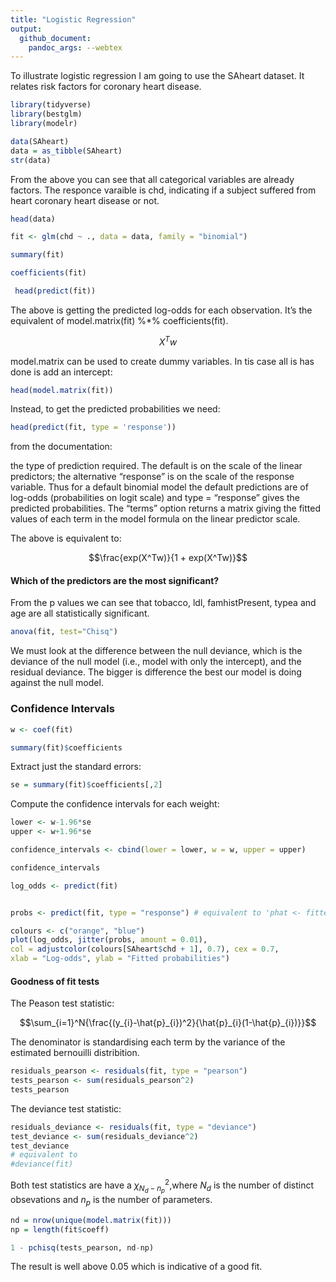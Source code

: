 ```yaml
---
title: "Logistic Regression"
output: 
  github_document:
    pandoc_args: --webtex
---
```


To illustrate logistic regression I am going to use the SAheart dataset. It relates risk factors for coronary heart disease.
 
```r
library(tidyverse)
library(bestglm)
library(modelr)

``` 
 

```r
data(SAheart)
data = as_tibble(SAheart)
str(data)
```

From the above you can see that all categorical variables are already factors.
The responce varaible is chd, indicating if a subject suffered from heart coronary heart disease or not.


```r
head(data)
```


```r
fit <- glm(chd ~ ., data = data, family = "binomial")

summary(fit)
```


```r
coefficients(fit)
```


```r
 head(predict(fit))
```

The above is getting the predicted log-odds for each observation. It's the equivalent of model.matrix(fit) %*% coefficients(fit). 

$$X^Tw$$

model.matrix can be used to create dummy variables. In tis case all is has done is add an intercept:


```r
head(model.matrix(fit))
```

Instead, to get the predicted probabilities we need: 


```r
head(predict(fit, type = 'response'))

```

from the documentation:

the type of prediction required. The default is on the scale of the linear predictors; the alternative "response" is on the scale of the response variable. Thus for a default binomial model the default predictions are of log-odds (probabilities on logit scale) and type = "response" gives the predicted probabilities. The "terms" option returns a matrix giving the fitted values of each term in the model formula on the linear predictor scale.

The above is equivalent to:

$$\frac{exp(X^Tw)}{1 + exp(X^Tw)}$$

#### Which of the predictors are the most significant?

From the p values we can see that tobacco, ldl, famhistPresent, typea and age are all statistically significant.




```r
anova(fit, test="Chisq")


```

We must look at the difference between the null deviance, which is the deviance of the null model (i.e., model with only the intercept), and the residual deviance. The bigger is difference the best our model is doing against the null model.

### Confidence Intervals

```r
w <- coef(fit)
```



```r
summary(fit)$coefficients
```

Extract just the standard errors:

```r
se = summary(fit)$coefficients[,2]
```

Compute the confidence intervals for each weight:

```r
lower <- w-1.96*se
upper <- w+1.96*se
```



```r
confidence_intervals <- cbind(lower = lower, w = w, upper = upper)

```



```r
confidence_intervals
```

 


```r
log_odds <- predict(fit)


probs <- predict(fit, type = "response") # equivalent to 'phat <- fitted(fit)'

colours <- c("orange", "blue") 
plot(log_odds, jitter(probs, amount = 0.01),
col = adjustcolor(colours[SAheart$chd + 1], 0.7), cex = 0.7,
xlab = "Log-odds", ylab = "Fitted probabilities")

```

#### Goodness of fit tests

The Peason test statistic:

$$\sum_{i=1}^N{\frac{(y_{i}-\hat{p}_{i})^2}{\hat{p}_{i}(1-\hat{p}_{i})}}$$

The denominator is standardising each term by the variance of the estimated bernouilli distribition.

```r
residuals_pearson <- residuals(fit, type = "pearson")
tests_pearson <- sum(residuals_pearson^2)
tests_pearson
```

The deviance test statistic:

```r
residuals_deviance <- residuals(fit, type = "deviance")
test_deviance <- sum(residuals_deviance^2)
test_deviance
# equivalent to
#deviance(fit)

```

Both test statistics are have a  $\chi^2_{N_{d}-n_{p}}$,where $N_{d}$ is the number of distinct obsevations and $n_{p}$ is the number of parameters.



```r
nd = nrow(unique(model.matrix(fit)))
np = length(fit$coeff)

1 - pchisq(tests_pearson, nd-np)
```

The result is well above 0.05 which is indicative of a good fit.

```r
```



```r

```
